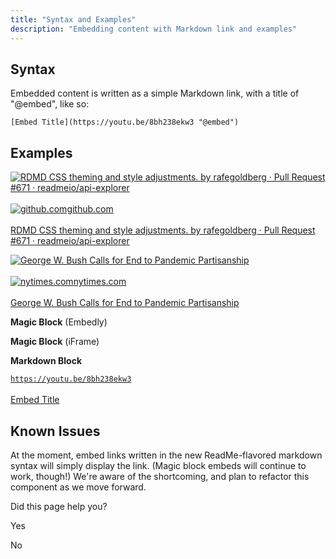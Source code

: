 ```yaml
---
title: "Syntax and Examples"
description: "Embedding content with Markdown link and examples"
---
```

## Syntax

Embedded content is written as a simple Markdown link, with a title of "@embed", like so:

```
[Embed Title](https://youtu.be/8bh238ekw3 "@embed")

```

## Examples

[<img className="block" src="https://avatars2.githubusercontent.com/u/6878153?s=400&v=4" alt="RDMD CSS theming and style adjustments. by rafegoldberg · Pull Request #671 · readmeio/api-explorer" />\
\
<img className="block" src="images/github_com/_favicon.ico" alt="github.com" />github.com\
\
RDMD CSS theming and style adjustments. by rafegoldberg · Pull Request #671 · readmeio/api-explorer](https://github.com/readmeio/api-explorer/pull/671)

[<img className="block" src="images/static01_nyt_com/_images_2020_05_02_world_02dc_virus_bush_2_merlin_171999921_e857a690_fb9b_462d_a20c_28c8161107c9_facebookJumbo.jpg" alt="George W. Bush Calls for End to Pandemic Partisanship" />\
\
<img className="block" src="images/www_nytimes_com/_vi_assets_static_assets_favicon_4bf96cb6a1093748bf5b3c429accb9b4.ico" alt="nytimes.com" />nytimes.com\
\
George W. Bush Calls for End to Pandemic Partisanship](https://www.nytimes.com/2020/05/03/us/politics/george-w-bush-coronavirus-unity.html)

**Magic Block** (Embedly)  

**Magic Block** (iFrame)  

**Markdown Block**  

[`https://youtu.be/8bh238ekw3`\
\
Embed Title](https://youtu.be/8bh238ekw3)

## Known Issues

At the moment, embed links written in the new ReadMe-flavored markdown syntax will simply display the link. (Magic block embeds will continue to work, though!) We're aware of the shortcoming, and plan to refactor this component as we move forward.

Did this page help you?

Yes

No